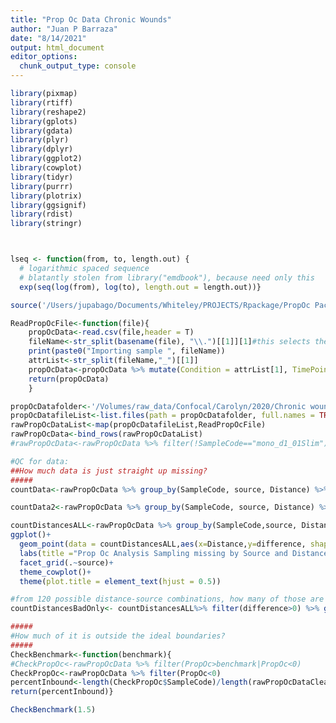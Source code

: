 ```yaml
---
title: "Prop Oc Data Chronic Wounds"
author: "Juan P Barraza"
date: "8/14/2021"
output: html_document
editor_options: 
  chunk_output_type: console
---
```


```r
library(pixmap)
library(rtiff)
library(reshape2)
library(gplots)
library(gdata)
library(plyr)
library(dplyr)
library(ggplot2)
library(cowplot)
library(tidyr)
library(purrr)
library(plotrix)
library(ggsignif)
library(rdist)
library(stringr)



lseq <- function(from, to, length.out) {
  # logarithmic spaced sequence
  # blatantly stolen from library("emdbook"), because need only this
  exp(seq(log(from), log(to), length.out = length.out))}

source('/Users/jupabago/Documents/Whiteley/PROJECTS/Rpackage/PropOc Package/R/PropOcFunctions2.0.R') 

ReadPropOcFile<-function(file){
    propOcData<-read.csv(file,header = T)
    fileName<-str_split(basename(file), "\\.")[[1]][1]#this selects the base file name and removes the ".csv"
    print(paste0("Importing sample ", fileName))
    attrList<-str_split(fileName,"_")[[1]]
    propOcData<-propOcData %>% mutate(Condition = attrList[1], TimePoint = attrList[2], Replicate = attrList[3], SampleCode = fileName)
    return(propOcData)
    }

propOcDatafolder<-'/Volumes/raw_data/Confocal/Carolyn/2020/Chronic wounds/PropOc Data1'
propOcDatafileList<-list.files(path = propOcDatafolder, full.names = TRUE)
rawPropOcDataList<-map(propOcDatafileList,ReadPropOcFile)
rawPropOcData<-bind_rows(rawPropOcDataList)
#rawPropOcData<-rawPropOcData %>% filter(!SampleCode=="mono_d1_01Slim") %>%  filter(!SampleCode=="mono_d1_02Slim")

#QC for data:
##How much data is just straight up missing?
#####
countData<-rawPropOcData %>% group_by(SampleCode, source, Distance) %>% summarize(count = n()) %>% filter(count<1000) %>%ungroup() %>% summarise(MisingTotal = n()*1000-sum(count),TotalMedian = median(count), Mean = mean(count))

countData2<-rawPropOcData %>% group_by(SampleCode, source, Distance) %>% summarize(count = n()) %>% ungroup() %>%filter(count<1000) %>%ungroup() %>% group_by(SampleCode) %>% summarise(MisingTotal = n()*1000-sum(count),TotalMedian = median(count), Mean = mean(count), N = n()) %>% mutate(MissingPercent = MisingTotal/120000*100)

countDistancesALL<-rawPropOcData %>% group_by(SampleCode,source, Distance) %>% summarise(count = n()) %>% ungroup() %>%  mutate(difference = max(count)- count)
ggplot()+
  geom_point(data = countDistancesALL,aes(x=Distance,y=difference, shape = source, color = SampleCode),size=4)+
  labs(title ="Prop Oc Analysis Sampling missing by Source and Distance")+
  facet_grid(.~source)+
  theme_cowplot()+
  theme(plot.title = element_text(hjust = 0.5))

#from 120 possible distance-source combinations, how many of those are missing? 
countDistancesBadOnly<- countDistancesALL%>% filter(difference>0) %>% group_by(SampleCode) %>%  summarise(missingDistantes = n())

#####
#How much of it is outside the ideal boundaries?
#####
CheckBenchmark<-function(benchmark){
#CheckPropOc<-rawPropOcData %>% filter(PropOc>benchmark|PropOc<0)
CheckPropOc<-rawPropOcData %>% filter(PropOc<0)
percentInbound<-length(CheckPropOc$SampleCode)/length(rawPropOcDataClean$SampleCode)*100
return(percentInbound)}

CheckBenchmark(1.5)
```

